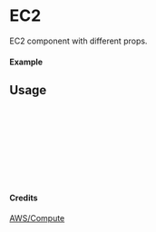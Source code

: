 
<Meta of={EC2} title="AWS/Compute/EC2" />

# EC2

EC2 component with different props.

#### Example

<Canvas of={EC2.Primary} />

## Usage

```ts
import { EC2 } from "yadl-ui";

const Example = () => {
  return (
      <EC2 />
  );
};

export default Example;
```

#### Credits
[AWS/Compute](https://aws-icons.com/)
